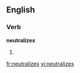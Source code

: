 
==English==

===Verb===
'''neutralizes'''

# {{third-person singular of|[[neutralize]]}}

[[fr:neutralizes]]
[[vi:neutralizes]]
